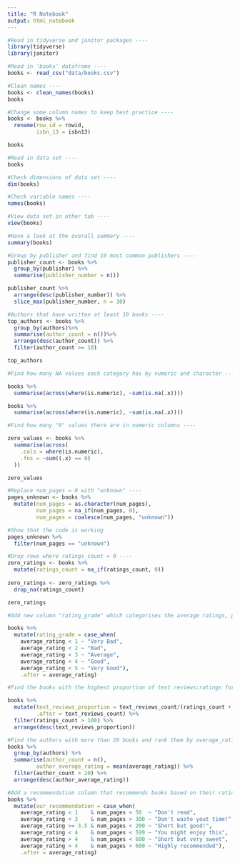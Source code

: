 ```yaml
---
title: "R Notebook"
output: html_notebook
---
```


```r
#Read in tidyverse and janitor packages ----
library(tidyverse)
library(janitor)
```

```r
#Read in 'books' dataframe ----
books <- read_csv("data/books.csv")
```

```r
#Clean names ----
books <- clean_names(books)
books

#Change some column names to keep best practice ---- 
books <- books %>% 
  rename(row_id = rowid,
         isbn_13 = isbn13)

books
```

```r
#Read in data set ----
books
```

```r
#Check dimensions of data set ----
dim(books)
```

```r
#Check variable names ----
names(books)
```

```r
#View data set in other tab ----
view(books)
```


```r
#Have a look at the overall summary ----
summary(books)
```


```r
#Group by publisher and find 10 most common publishers ----
publisher_count <- books %>% 
  group_by(publisher) %>% 
  summarise(publisher_number = n())

publisher_count %>% 
  arrange(desc(publisher_number)) %>% 
  slice_max(publisher_number, n = 10)

```


```r
#Authors that have written at least 10 books ----
top_authors <- books %>% 
  group_by(authors)%>%
  summarise(author_count = n())%>% 
  arrange(desc(author_count)) %>% 
  filter(author_count >= 10)

top_authors
```


```r
#Find how many NA values each category has by numeric and character ----

books %>% 
  summarise(across(where(is.numeric), ~sum(is.na(.x))))

books %>% 
  summarise(across(where(is.numeric), ~sum(is.na(.x))))
```

```r
#Find how many "0" values there are in numeric columns ----

zero_values <- books %>% 
  summarise(across(
    .cols = where(is.numeric),
    .fns = ~sum((.x) == 0)
  ))

zero_values
```

```r
#Replace num_pages = 0 with "unknown" ----
pages_unknown <- books %>%
  mutate(num_pages = as.character(num_pages),
         num_pages = na_if(num_pages, 0),
         num_pages = coalesce(num_pages, "unknown"))

#Show that the code is working
pages_unknown %>% 
  filter(num_pages == "unknown")
```

```r
#Drop rows where ratings_count = 0 ----
zero_ratings <- books %>%
  mutate(ratings_count = na_if(ratings_count, 0))
  
zero_ratings <- zero_ratings %>% 
  drop_na(ratings_count)

zero_ratings
```


```r
#Add new column "rating_grade" which categorises the average ratings, place after average_rating column ----

books %>% 
  mutate(rating_grade = case_when(
    average_rating < 1 ~ "Very Bad",
    average_rating < 2 ~ "Bad",
    average_rating < 3 ~ "Average",
    average_rating < 4 ~ "Good",
    average_rating < 5 ~ "Very Good"),
    .after = average_rating)
```

```r
#Find the books with the highest proportion of text reviews:ratings for books that have been given more than 100 rating scores ----

books %>% 
  mutate(text_reviews_proportion = text_reviews_count/(ratings_count + text_reviews_count)*100,
         .after = text_reviews_count) %>%
  filter(ratings_count > 100) %>% 
  arrange(desc(text_reviews_proportion))
```

```r
#Find the authors with more than 20 books and rank them by average_rating
books %>% 
  group_by(authors) %>% 
  summarise(author_count = n(),
         author_average_rating = mean(average_rating)) %>%
  filter(author_count > 20) %>% 
  arrange(desc(author_average_rating))
```

```r
#Add a recommendation column that recommends books based on their ratings and page numbers ----
books %>% 
  mutate(our_recommendation = case_when(
    average_rating < 1    & num_pages < 50  ~ "Don't read",
    average_rating < 3    & num_pages > 300 ~ "Don't waste yout time!",
    average_rating >= 3.5 & num_pages < 200 ~ "Short but good!",
    average_rating < 4    & num_pages < 599 ~ "You might enjoy this",
    average_rating > 4    & num_pages < 600 ~ "Short but very sweet",
    average_rating > 4    & num_pages > 600 ~ "Highly recommended"),
    .after = average_rating)
```


